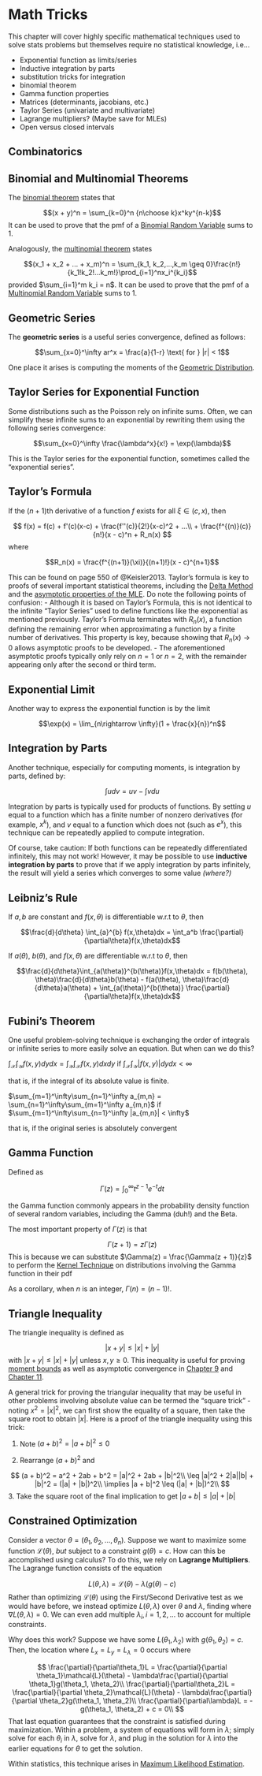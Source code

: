 # Math Tricks {#math-tricks}

This chapter will cover highly specific mathematical techniques used to solve stats problems but themselves require no statistical knowledge, i.e...

- Exponential function as limits/series
- Inductive integration by parts
- substitution tricks for integration
- binomial theorem
- Gamma function properties
- Matrices (determinants, jacobians, etc.)
- Taylor Series (univariate and multivariate)
- Lagrange multipliers? (Maybe save for MLEs)
- Open versus closed intervals

## Combinatorics

## Binomial and Multinomial Theorems

The [binomial theorem](https://en.wikipedia.org/wiki/Binomial_theorem) states that

$$(x + y)^n = \sum_{k=0}^n {n\choose k}x^ky^{n-k}$$
It can be used to prove that the pmf of a [Binomial Random Variable](#binomial-distribution) sums to 1.

Analogously, the [multinomial theorem](https://en.wikipedia.org/wiki/Multinomial_theorem) states

$$(x_1 + x_2 + ... + x_m)^n = \sum_{k_1, k_2,...,k_m \geq 0}\frac{n!}{k_1!k_2!...k_m!}\prod_{i=1}^nx_i^{k_i}$$
provided $\sum_{i=1}^m k_i = n$. It can be used to prove that the pmf of a [Multinomial Random Variable](#multinomial-distribution) sums to 1.

## Geometric Series {#geometric-series}

The **geometric series** is a useful series convergence, defined as follows:

$$\sum_{x=0}^\infty ar^x = \frac{a}{1-r} \text{ for } |r| < 1$$

One place it arises is computing the moments of the [Geometric Distribution](#geometric-distribution).

## Taylor Series for Exponential Function {#exponential-taylor}
Some distributions such as the Poisson rely on infinite sums. Often, we can simplify these infinite sums to an exponential by rewriting them using the following series convergence:

$$\sum_{x=0}^\infty \frac{\lambda^x}{x!} = \exp(\lambda)$$

This is the Taylor series for the exponential function, sometimes called the "exponential series".

## Taylor's Formula

If the $(n+1)$th derivative of a function $f$ exists for all $\xi \in (c, x)$, then

$$
f(x) = f(c) + f'(c)(x-c) + \frac{f''(c)}{2!}(x-c)^2 + ...\\
+ \frac{f^{(n)}(c)}{n!}(x - c)^n + R_n(x)
$$
where 

$$R_n(x) = \frac{f^{(n+1)}(\xi)}{(n+1)!}(x - c)^{n+1}$$

This can be found on page 550 of @Keisler2013. Taylor's formula is key to proofs of several important statistical theorems, including the [Delta Method](#delta-method) and the [asymptotic properties of the MLE](#point-estimators-asymptotics). Do note the following points of confusion:
- Although it is based on Taylor's Formula, this is not identical to the infinite "Taylor Series" used to define functions like the exponential as mentioned previously. Taylor's Formula terminates with $R_n(x)$, a function defining the remaining error when approximating a function by a finite number of derivatives. This property is key, because showing that $R_n(x) \rightarrow 0$ allows asymptotic proofs to be developed.
- The aforementioned asymptotic proofs typically only rely on $n = 1$ or $n = 2$, with the remainder appearing only after the second or third term.


## Exponential Limit {#exponential-limit}
Another way to express the exponential function is by the limit

$$\exp(x) = \lim_{n\rightarrow \infty}(1 + \frac{x}{n})^n$$

## Integration by Parts {#ibp}

Another technique, especially for computing moments, is integration by parts, defined by:

$$\int udv = uv - \int vdu$$

Integration by parts is typically used for products of functions. By setting $u$ equal to a function which has a finite number of nonzero derivatives (for example, $x^k$), and $v$ equal to a function which does not (such as $e^x$), this technique can be repeatedly applied to compute integration.

Of course, take caution: If both functions can be repeatedly differentiated infinitely, this may not work! However, it may be possible to use **inductive integration by parts** to prove that if we apply integration by parts infinitely, the result will yield a series which converges to some value *(where?)*

## Leibniz's Rule {#leibniz-rule}

::: {.theorem name="Leibniz's Rule: Simple Version"}

If $a, b$ are constant and $f(x, \theta)$ is differentiable w.r.t to $\theta$, then

$$\frac{d}{d\theta} \int_{a}^{b} f(x,\theta)dx = \int_a^b \frac{\partial}{\partial\theta}f(x,\theta)dx$$
:::

::: {.theorem name="Leibniz's Rule: Complicated Version"}


If $a(\theta)$, $b(\theta)$, and $f(x, \theta)$ are differentiable w.r.t to $\theta$, then 

$$\frac{d}{d\theta}\int_{a(\theta)}^{b(\theta)}f(x,\theta)dx = f(b(\theta), \theta)\frac{d}{d\theta}b(\theta) - f(a(\theta), \theta)\frac{d}{d\theta}a(\theta) + \int_{a(\theta)}^{b(\theta)} \frac{\partial}{\partial\theta}f(x,\theta)dx$$
:::

## Fubini's Theorem

One useful problem-solving technique is exchanging the order of integrals or infinite series to more easily solve an equation. But when can we do this?

::: {.theorem name="Fubini's Theorem: Integrals"}

$\int_\mathcal{X}\int_\mathcal{Y}f(x,y)dydx = \int_\mathcal{Y}\int_\mathcal{X}f(x,y)dxdy$ if $\int_\mathcal{X}\int_\mathcal{Y}|f(x,y)|dydx < \infty$

that is, if the integral of its absolute value is finite.

:::

::: {.theorem name="Fubini's Theorem: Infinite Series"}

$\sum_{m=1}^\infty\sum_{n=1}^\infty a_{m,n} = \sum_{n=1}^\infty\sum_{m=1}^\infty a_{m,n}$ if $\sum_{m=1}^\infty\sum_{n=1}^\infty |a_{m,n}| < \infty$ 

that is, if the original series is absolutely convergent

:::

## Gamma Function {#gamma-function}

Defined as 

$$\Gamma(z) = \int_{0}^\infty t^{z-1}e^{-t}dt$$

the Gamma function commonly appears in the probability density function of several random variables, including the Gamma (duh!) and the Beta.

The most important property of $\Gamma(z)$ is that 

$$\Gamma(z + 1) = z\Gamma(z)$$
This is because we can substitute $\Gamma(z) = \frac{\Gamma(z + 1)}{z}$ to perform the [Kernel Technique](#kernel-technique) on distributions involving the Gamma function in their pdf

As a corollary, when $n$ is an integer, $\Gamma(n) = (n-1)!$. 

## Triangle Inequality {#triangle-inequality}

The triangle inequality is defined as 

$$|x + y| \leq |x| + |y|$$
with $|x + y| \leq |x| + |y|$ unless $x, y \geq 0$. This inequality is useful for proving [moment bounds](#moment-bounds) as well as asymptotic convergence in [Chapter 9](point-estimators-asymptotics) and [Chapter 11](hypothesis-tests-asymptotics).

A general trick for proving the triangular inequality that may be useful in other problems involving absolute value can be termed the "square trick" - noting $x^2 = |x|^2$, we can first show the equality of a square, then take the square root to obtain $|x|$. Here is a proof of the triangle inequality using this trick:

1. Note $(a + b)^2 = |a + b|^2 \leq 0$

2. Rearrange $(a + b)^2$ and 

$$
(a + b)^2 = a^2 + 2ab + b^2 = |a|^2 + 2ab + |b|^2\\
\leq |a|^2 + 2|a||b| + |b|^2 = (|a| + |b|)^2\\
\implies |a + b|^2 \leq (|a| + |b|)^2\\
$$
3. Take the square root of the final implication to get $|a + b| \leq |a| + |b|$

## Constrained Optimization

Consider a vector $\theta = (\theta_1, \theta_2, ..., \theta_n)$. Suppose we want to maximize some function $\mathcal{L}(\theta)$, *but* subject to a constraint $g(\theta) = c$. How can this be accomplished using calculus? To do this, we rely on **Lagrange Multipliers**. The Lagrange function consists of the equation

$$L(\theta, \lambda) = \mathcal{L}(\theta) - \lambda(g(\theta) - c)$$
Rather than optimizing $\mathcal{L}(\theta)$ using the First/Second Derivative test as we would have before, we instead optimize $L(\theta, \lambda)$ over $\theta$ and $\lambda$, finding where $\nabla L(\theta, \lambda) = 0$.  We can even add multiple $\lambda_i, i = 1, 2,...$ to account for multiple constraints.

Why does this work? Suppose we have some $L(\theta_1, \lambda_2)$ with $g(\theta_1, \theta_2) = c$. Then, the location where $L_x = L_y = L_\lambda = 0$ occurs where

$$
\frac{\partial}{\partial\theta_1}L = \frac{\partial}{\partial \theta_1}\mathcal{L}(\theta) - \lambda\frac{\partial}{\partial \theta_1}g(\theta_1, \theta_2)\\
\frac{\partial}{\partial\theta_2}L = \frac{\partial}{\partial \theta_2}\mathcal{L}(\theta) - \lambda\frac{\partial}{\partial \theta_2}g(\theta_1, \theta_2)\\
\frac{\partial}{\partial\lambda}L = -g(\theta_1, \theta_2) + c = 0\\
$$
That last equation guarantees that the constraint is satisfied during maximization. Within a problem, a system of equations will form in $\lambda$; simply solve for each $\theta_i$ in $\lambda$, solve for $\lambda$, and plug in the solution for $\lambda$ into the earlier equations for $\theta$ to get the solution.

Within statistics, this technique arises in [Maximum Likelihood Estimation](#mle).


